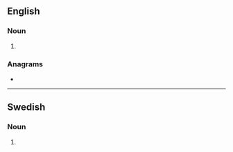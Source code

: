 {{also|Bombers}}

==English==

===Noun===
{{head|en|noun plural form}}

# {{plural of|bomber|lang=en}}

===Anagrams===
* {{l|en|mobbers}}

----

==Swedish==

===Noun===
{{head|sv|noun form}}

# {{sv-noun-form-indef-gen-pl|bomb}}